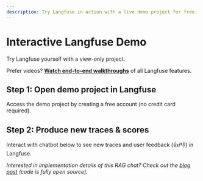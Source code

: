 ```yaml
---
description: Try Langfuse in action with a live demo project for free. Interact with the chatbot to see new traces and user feedback (👍/👎) in Langfuse. No credit card required.
---
```


# Interactive Langfuse Demo


Try Langfuse yourself with a view-only project.

<Callout type="info" emoji="🎥">

Prefer videos? [**Watch end-to-end walkthroughs**](/watch-demo) of all Langfuse features.

</Callout>

## Step 1: Open demo project in Langfuse

Access the demo project by creating a free account (no credit card required).

<div className="mt-3">
  <ToAppButton
    signedInText="View Demo project"
    signUpText="Create Demo account"
    dropdownText="View Demo project"
  />
</div>

## Step 2: Produce new traces & scores

Interact with chatbot below to see new traces and user feedback (👍/👎) in Langfuse.


<Chat className="mt-6" />

_Interested in implementation details of this RAG chat? Check out the [blog post](/blog/qa-chatbot-for-langfuse-docs) (code is fully open source)._
